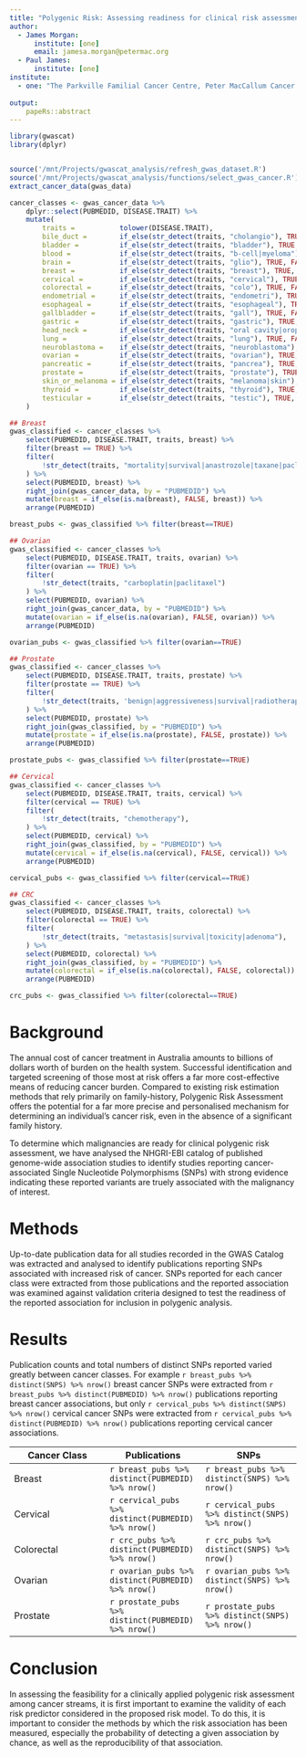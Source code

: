 ```yaml
---
title: "Polygenic Risk: Assessing readiness for clinical risk assessment between cancer streams"
author:
  - James Morgan: 
      institute: [one]
      email: jamesa.morgan@petermac.org
  - Paul James:
      institute: [one]
institute:
  - one: "The Parkville Familial Cancer Centre, Peter MacCallum Cancer Centre and The Royal Melbourne Hospital, Melbourne, Victoria, Australia, 3000"
    
output: 
    papeRs::abstract
---
```

```r
library(gwascat)
library(dplyr)


source('/mnt/Projects/gwascat_analysis/refresh_gwas_dataset.R')
source('/mnt/Projects/gwascat_analysis/functions/select_gwas_cancer.R')
extract_cancer_data(gwas_data)

cancer_classes <- gwas_cancer_data %>%
	dplyr::select(PUBMEDID, DISEASE.TRAIT) %>%
	mutate(
 		traits =           tolower(DISEASE.TRAIT),                                 # all lowercase
		bile_duct =        if_else(str_detect(traits, "cholangio"), TRUE, FALSE),
		bladder =          if_else(str_detect(traits, "bladder"), TRUE, FALSE),
		blood =            if_else(str_detect(traits, "b-cell|myeloma"), TRUE, FALSE),
		brain =            if_else(str_detect(traits, "glio"), TRUE, FALSE),
		breast =           if_else(str_detect(traits, "breast"), TRUE, FALSE),
		cervical =         if_else(str_detect(traits, "cervical"), TRUE, FALSE),
		colorectal =       if_else(str_detect(traits, "colo"), TRUE, FALSE),
		endometrial =      if_else(str_detect(traits, "endometri"), TRUE, FALSE),
		esophageal =       if_else(str_detect(traits, "esophageal"), TRUE, FALSE),
		gallbladder =      if_else(str_detect(traits, "gall"), TRUE, FALSE),
		gastric =          if_else(str_detect(traits, "gastric"), TRUE, FALSE),
		head_neck =        if_else(str_detect(traits, "oral cavity|oropharynx"), TRUE, FALSE),
		lung =             if_else(str_detect(traits, "lung"), TRUE, FALSE),
		neuroblastoma =    if_else(str_detect(traits, "neuroblastoma"), TRUE, FALSE),
		ovarian =          if_else(str_detect(traits, "ovarian"), TRUE, FALSE),
		pancreatic =       if_else(str_detect(traits, "pancrea"), TRUE, FALSE),
		prostate =         if_else(str_detect(traits, "prostate"), TRUE, FALSE),
		skin_or_melanoma = if_else(str_detect(traits, "melanoma|skin"), TRUE, FALSE),
		thyroid =          if_else(str_detect(traits, "thyroid"), TRUE, FALSE),
		testicular =       if_else(str_detect(traits, "testic"), TRUE, FALSE),
	)

## Breast
gwas_classified <- cancer_classes %>%
	select(PUBMEDID, DISEASE.TRAIT, traits, breast) %>%
	filter(breast == TRUE) %>%
	filter(
		!str_detect(traits, "mortality|survival|anastrozole|taxane|paclitaxel|trastuzumab|tamoxifen|childhood|free|estrone|androstene")
	) %>%
	select(PUBMEDID, breast) %>%
	right_join(gwas_cancer_data, by = "PUBMEDID") %>%
	mutate(breast = if_else(is.na(breast), FALSE, breast)) %>%
	arrange(PUBMEDID)

breast_pubs <- gwas_classified %>% filter(breast==TRUE)

## Ovarian
gwas_classified <- cancer_classes %>%
	select(PUBMEDID, DISEASE.TRAIT, traits, ovarian) %>%
	filter(ovarian == TRUE) %>%
	filter(
		!str_detect(traits, "carboplatin|paclitaxel")
	) %>%
	select(PUBMEDID, ovarian) %>%
	right_join(gwas_cancer_data, by = "PUBMEDID") %>%
	mutate(ovarian = if_else(is.na(ovarian), FALSE, ovarian)) %>%
	arrange(PUBMEDID)

ovarian_pubs <- gwas_classified %>% filter(ovarian==TRUE)

## Prostate
gwas_classified <- cancer_classes %>%
	select(PUBMEDID, DISEASE.TRAIT, traits, prostate) %>% 
	filter(prostate == TRUE) %>% 
 	filter(
 		!str_detect(traits, 'benign|aggressiveness|survival|radiotherapy|treatment|docetaxel')
 	) %>% 
	select(PUBMEDID, prostate) %>%
	right_join(gwas_classified, by = "PUBMEDID") %>%
	mutate(prostate = if_else(is.na(prostate), FALSE, prostate)) %>%
	arrange(PUBMEDID)

prostate_pubs <- gwas_classified %>% filter(prostate==TRUE)

## Cervical
gwas_classified <- cancer_classes %>% 
	select(PUBMEDID, DISEASE.TRAIT, traits, cervical) %>% 
	filter(cervical == TRUE) %>% 
 	filter(
 		!str_detect(traits, "chemotherapy"),
 	) %>%
	select(PUBMEDID, cervical) %>%
	right_join(gwas_classified, by = "PUBMEDID") %>%
	mutate(cervical = if_else(is.na(cervical), FALSE, cervical)) %>%
	arrange(PUBMEDID)

cervical_pubs <- gwas_classified %>% filter(cervical==TRUE)

## CRC
gwas_classified <- cancer_classes %>% 
	select(PUBMEDID, DISEASE.TRAIT, traits, colorectal) %>% 
	filter(colorectal == TRUE) %>% 
 	filter(
 		!str_detect(traits, "metastasis|survival|toxicity|adenoma"),
 	) %>%
	select(PUBMEDID, colorectal) %>%
	right_join(gwas_classified, by = "PUBMEDID") %>%
	mutate(colorectal = if_else(is.na(colorectal), FALSE, colorectal)) %>%
	arrange(PUBMEDID)

crc_pubs <- gwas_classified %>% filter(colorectal==TRUE)
```

# Background
The annual cost of cancer treatment in Australia amounts to billions of dollars worth of burden on the health system. Successful identification and targeted screening of those most at risk offers a far more cost-effective means of reducing cancer burden. Compared to existing risk estimation methods that rely primarily on family-history, Polygenic Risk Assessment offers the potential for a far more precise and personalised mechanism for determining an individual's cancer risk, even in the absence of a significant family history. 

To determine which malignancies are ready for clinical polygenic risk assessment, we have analysed the NHGRI-EBI catalog of published genome-wide association studies to identify studies reporting cancer-associated Single Nucleotide Polymorphisms (SNPs) with strong evidence indicating these reported variants are truely associated with the malignancy of interest.

# Methods
Up-to-date publication data for all studies recorded in the GWAS Catalog was extracted and analysed to identify publications reporting SNPs associated with increased risk of cancer. SNPs reported for each cancer class were extracted from those publications and the reported association was examined against validation criteria designed to test the readiness of the reported association for inclusion in polygenic analysis.

# Results
Publication counts and total numbers of distinct SNPs reported varied greatly between cancer classes. For example `r breast_pubs %>% distinct(SNPS) %>% nrow()` breast cancer SNPs were extracted from `r breast_pubs %>% distinct(PUBMEDID) %>% nrow()` publications reporting breast cancer associations, but only `r cervical_pubs %>% distinct(SNPS) %>% nrow()` cervical cancer SNPs were extracted from `r cervical_pubs %>% distinct(PUBMEDID) %>% nrow()` publications reporting cervical cancer associations.

| Cancer Class | Publications                                          | SNPs                                            |
|---           |---                                                    |---                                              |
| Breast       | `r breast_pubs %>% distinct(PUBMEDID) %>% nrow()`     | `r breast_pubs %>% distinct(SNPS) %>% nrow()`   |
| Cervical     | `r cervical_pubs %>% distinct(PUBMEDID) %>% nrow()`   | `r cervical_pubs %>% distinct(SNPS) %>% nrow()` |
| Colorectal   | `r crc_pubs %>% distinct(PUBMEDID) %>% nrow()`        | `r crc_pubs %>% distinct(SNPS) %>% nrow()`      |
| Ovarian      | `r ovarian_pubs %>% distinct(PUBMEDID) %>% nrow()`    | `r ovarian_pubs %>% distinct(SNPS) %>% nrow()`  |
| Prostate     | `r prostate_pubs %>% distinct(PUBMEDID) %>% nrow()`   | `r prostate_pubs %>% distinct(SNPS) %>% nrow()` |


# Conclusion
In assessing the feasibility for a clinically applied polygenic risk assessment among cancer streams, it is first important to examine the validity of each risk predictor considered in the proposed risk model. To do this, it is important to consider the methods by which the risk association has been measured, especially the probability of detecting a given association by chance, as well as the reproducibility of that association.


